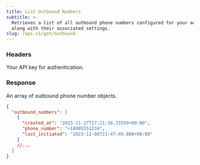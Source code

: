 ```yaml
---
title: List Outbound Numbers
subtitle: >-
  Retrieves a list of all outbound phone numbers configured for your account,
  along with their associated settings.
slug: /api-v1/get/outbound
---
```



### Headers

<ParamField header="authorization" type="string" required>
  Your API key for authentication.
</ParamField>

### Response

<ResponseField name="outbound_numbers" type="array">
  An array of outbound phone number objects.
</ResponseField>

<ResponseExample>

```json Response
{
  "outbound_numbers": [
    {
      "created_at": "2023-11-27T17:21:38.33359+00:00",
      "phone_number": "+18005551234",
      "last_initiated": "2023-12-08T21:47:49.808+00:00"
    }
    //...
  ]
}
```

</ResponseExample>

